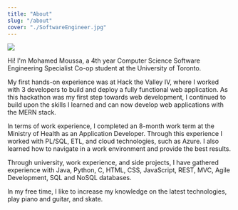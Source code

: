 ```yaml
---
title: "About"
slug: "/about"
cover: "./SoftwareEngineer.jpg"
---
```


![](./AtMontrealBiosphere.jpg)

Hi! I'm Mohamed Moussa, a 4th year Computer Science Software Engineering Specialist Co-op student at the University of Toronto.

My first hands-on experience was at Hack the Valley IV, where I worked with 3 developers to build and deploy a fully functional web application.
As this hackathon was my first step towards web development,
I continued to build upon the skills I learned and can now develop web applications with the MERN stack.

In terms of work experience, I completed an 8-month work term at the Ministry of Health as an Application Developer.
Through this experience I worked with PL/SQL, ETL, and cloud technologies, such as Azure.
I also learned how to navigate in a work environment and provide the best results.

Through university, work experience, and side projects, I have gathered experience with Java, Python, C,
HTML, CSS, JavaScript, REST, MVC, Agile Development, SQL and NoSQL databases.

In my free time, I like to increase my knowledge on the latest technologies, play piano and guitar, and skate.
